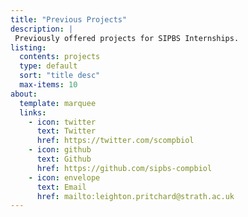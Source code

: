 ```yaml
---
title: "Previous Projects"
description: |
 Previously offered projects for SIPBS Internships.
listing:
  contents: projects
  type: default
  sort: "title desc"
  max-items: 10
about:
  template: marquee
  links:
    - icon: twitter
      text: Twitter
      href: https://twitter.com/scompbiol
    - icon: github
      text: Github
      href: https://github.com/sipbs-compbiol
    - icon: envelope
      text: Email
      href: mailto:leighton.pritchard@strath.ac.uk
---
```

